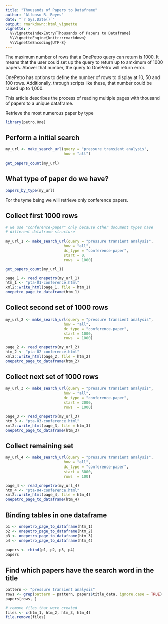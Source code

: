 ```yaml
---
title: "Thousands of Papers to Dataframe"
author: "Alfonso R. Reyes"
date: "`r Sys.Date()`"
output: rmarkdown::html_vignette
vignette: >
  %\VignetteIndexEntry{Thousands of Papers to Dataframe}
  %\VignetteEngine{knitr::rmarkdown}
  %\VignetteEncoding{UTF-8}
---
```


The maximum number of rows that a OnePetro query can return is 1000. It means that the user could set up the query to return up to amximum of 1000 papers. Abover that number, the query to OnePetro will return error.

OnePetro has options to define the number of rows to display at 10, 50 and 100 rows. Additionally, through scripts like these, that number could be raised up to 1,000.

This article describes the process of reading multiple pages with thousand of papers to a unique dataframe.

Retrieve the most numerous paper by type


```r
library(petro.One)

```


## Perform a initial search

```r
my_url <- make_search_url(query = "pressure transient analysis", 
                          how = "all")

get_papers_count(my_url)
```

## What type of paper do we have?

```r
papers_by_type(my_url)
```

For the tyme being we will retrieve only conference papers.

## Collect first 1000 rows

```r
# we use "conference-paper" only because other document types have
# different dataframe structure

my_url_1 <- make_search_url(query = "pressure transient analysis", 
                          how = "all", 
                          dc_type = "conference-paper",
                          start = 0,
                          rows  = 1000)

get_papers_count(my_url_1)

page_1 <- read_onepetro(my_url_1)
htm_1 <- "pta-01-conference.html"
xml2::write_html(page_1, file = htm_1)
onepetro_page_to_dataframe(htm_1)
```


## Collect second set of 1000 rows

```r
my_url_2 <- make_search_url(query = "pressure transient analysis", 
                          how = "all", 
                          dc_type = "conference-paper",
                          start = 1000,
                          rows  = 1000)

page_2 <- read_onepetro(my_url_2)
htm_2 <- "pta-02-conference.html"
xml2::write_html(page_2, file = htm_2)
onepetro_page_to_dataframe(htm_2)
```

## Collect next set of 1000 rows

```r
my_url_3 <- make_search_url(query = "pressure transient analysis", 
                          how = "all", 
                          dc_type = "conference-paper",
                          start = 2000,
                          rows  = 1000)

page_3 <- read_onepetro(my_url_3)
htm_3 <- "pta-03-conference.html"
xml2::write_html(page_3, file = htm_3)
onepetro_page_to_dataframe(htm_3)
```


## Collect remaining set

```r
my_url_4 <- make_search_url(query = "pressure transient analysis", 
                          how = "all", 
                          dc_type = "conference-paper",
                          start = 3000,
                          rows  = 100)

page_4 <- read_onepetro(my_url_4)
htm_4 <- "pta-04-conference.html"
xml2::write_html(page_4, file = htm_4)
onepetro_page_to_dataframe(htm_4)
```

## Binding tables in one dataframe

```r

p1 <- onepetro_page_to_dataframe(htm_1)
p2 <- onepetro_page_to_dataframe(htm_2)
p3 <- onepetro_page_to_dataframe(htm_3)
p4 <- onepetro_page_to_dataframe(htm_4)

papers <- rbind(p1, p2, p3, p4)
papers
```

## Find which papers have the search word in the title

```r
pattern <- "pressure transient analysis"
rows <- grep(pattern = pattern, papers$title_data, ignore.case = TRUE)
papers[rows, ]
```

```r
# remove files that were created
files <- c(htm_1, htm_2, htm_3, htm_4)
file.remove(files)
```

